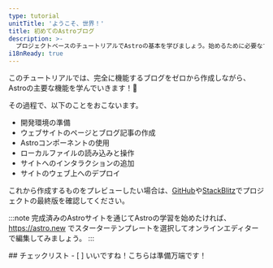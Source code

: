 ```yaml
---
type: tutorial
unitTitle: 'ようこそ、世界！'
title: 初めてのAstroブログ
description: >-
  プロジェクトベースのチュートリアルでAstroの基本を学びましょう。始めるために必要なすべての前提知識をお届けします！
i18nReady: true
---
```



<Lede> このチュートリアルでは、完全に機能するブログをゼロから作成しながら、Astroの主要な機能を学んでいきます！🚀 </Lede>

その過程で、以下のことをおこないます。
- 開発環境の準備
- ウェブサイトのページとブログ記事の作成
- Astroコンポーネントの使用
- ローカルファイルの読み込みと操作
- サイトへのインタラクションの追加
- サイトのウェブ上へのデプロイ

これから作成するものをプレビューしたい場合は、[GitHub](https://github.com/withastro/blog-tutorial-demo)や[StackBlitz](https://stackblitz.com/github/withastro/blog-tutorial-demo/tree/complete?file=src%2Fpages%2Findex.astro)でプロジェクトの最終版を確認してください。

:::note
完成済みのAstroサイトを通じてAstroの学習を始めたければ、https://astro.new でスターターテンプレートを選択してオンラインエディターで編集してみましょう。
::: 


<Box icon="check-list">
## チェックリスト

<Checklist>
- [ ] いいですね！こちらは準備万端です！
</Checklist>
</Box>

